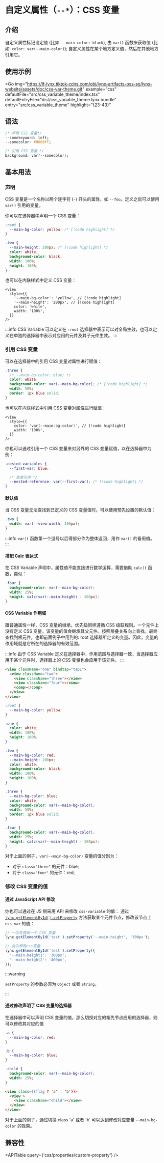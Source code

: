 
# 自定义属性（`--*`）：CSS 变量

## 介绍

自定义属性标记设定值 (比如: `--main-color: black`), 由 `var()` 函数来获取值 (比如: `color: var(--main-color)`); 自定义属性在某个地方定义值，然后在其他地方引用它。

## 使用示例

<Go
  img="https://lf-lynx.tiktok-cdns.com/obj/lynx-artifacts-oss-sg/lynx-website/assets/doc/css-var-theme.gif"
  example="css"
  defaultFile="src/css_variable_theme/index.tsx"
  defaultEntryFile="dist/css_variable_theme.lynx.bundle"
  entry="src/css_variable_theme"
  highlight="{23-43}"
></Go>

## 语法

```css
/* 声明 CSS 变量*/
--somekeyword: left;
--somecolor: #0000ff;

/* 引用 CSS 变量 */
background: var(--somecolor);
```

## 基本用法

### 声明

CSS 变量是一个名称以两个连字符 (`-`) 开头的属性，如 `--foo`。定义之后可以使用 `var()` 引用的变量。

你可以在选择器中声明一个 CSS 变量：

```css
:root {
  --main-bg-color: yellow; /* [!code highlight] */
}

.two {
  --main-height: 200px; /* [!code highlight] */
  color: white;
  background-color: black;
  width: 100%;
  height: 100%;
}
```

也可以在内联样式中定义 CSS 变量：

```tsx
<view
  style={{
    '--main-bg-color': 'yellow', // [!code highlight]
    '--main-height': '200px', // [!code highlight]
    color: 'white',
    width: '100%',
  }}
/>
```

:::info
CSS Variable 可以定义在 `:root` 选择器中表示可以对全局生效，也可以定义在单独的选择器中表示对应用的元件及其子元件生效。
:::

### 引用 CSS 变量

可以在选择器中的引用 CSS 变量对属性进行赋值：

```css
.three {
  /* --main-bg-color: blue; */
  color: white;
  background-color: var(--main-bg-color); /* [!code highlight] */
  width: 50%;
  border: 1px blue solid;
}
```

也可以在内联样式中引用 CSS 变量对属性进行赋值：

```tsx
<view
  style={{
    color: 'var(--main-bg-color)', // [!code highlight]
    width: '100%',
  }}
/>
```

你也可以通过引用一个 CSS 变量来对另外的 CSS 变量赋值，以在选择器中为例：

```css
.nested-variables {
  --first-var: blue;

  /* 嵌套引用 */
  --nested-reference: var(--first-var); /* [!code highlight] */
}
```

#### 默认值

当 CSS 变量无法查找到已定义的 CSS 变量值时，可以使用预先设置的默认值：

```css
.two {
  width: var(--view-width, 100px);
}
```

:::info
`var()` 函数第一个逗号以后得部分作为整体返回，用作 `var()` 的备用值。
:::

#### 搭配 Calc 表达式

在 CSS Variable 声明中，属性值不能直接进行数学运算，需要借助 `calc()` 函数，类似：

```css
.four {
  background-color: var(--main-bg-color);
  width: 25%;
  height: calc(var(--main-height) - 100px);
}
```

#### CSS Variable 作用域

跟普通属性一样，CSS 变量的继承，优先级同样遵循 CSS 级联规则。一个元件上没有定义 CSS 变量，该变量的值会继承其父元件。按照层叠关系向上查找。最终查找到根元件，也即前面例子中用到的: root 选择器所定义的变量。因此，变量的作用域就是它所在的选择器的有效范围。

:::info
由于 CSS Variable 定义在选择器中，作用范围与选择器一致，当选择器应用于某个元件时，选择器上的 CSS 变量也会应用于该元件。
:::

```html
<view className="one" bindtap="tap1">
  <view className="two">
    <view className="three"></view>
    <view className="four"></view>
    <comp></comp>
  </view>
</view>
```

```css
:root {
  --main-bg-color: yellow;
}

.one {
  color: white;
  width: 100%;
  height: 100%;
}

.two {
  --main-bg-color: red;
  --main-height: 200px;
  color: white;
  background-color: black;
  width: 100%;
  height: 100%;
}

.three {
  --main-bg-color: blue;
  color: white;
  background-color: var(--main-bg-color);
  width: 50%;
  border: 1px blue solid;
}

.four {
  background-color: var(--main-bg-color);
  width: 25%;
  height: calc(var(--main-height) - 100px);
}
```

对于上面的例子，`var(--main-bg-color)` 变量的值分别为：

- 对于 `class="three"` 的元件：blue;
- 对于 `class="four"` 的元件：red;

### 修改 CSS 变量的值

#### 通过 JavaScript API 修改

你也可以通过在 JS 侧采用 API 来修改 `css-variable` 的值：
通过 [`lynx.getElementById().setProperty`](/api/lynx-api/lynx/lynx-get-element-by-id) 方法获取某个元件节点，修改该节点上 `css-var` 的值：

```javascript
// 一次性修改一个 CSS 变量
lynx.getElementById('test').setProperty('--main-height', '300px');

// 批次修改css变量
lynx.getElementById('test').setProperty({
  '--main-height1': '300px',
  '--main-height2': '400px',
});
```

:::warning

`setProperty` 的参数必须为 `Object` 或者 `String`。

:::

#### 通过修改声明了 CSS 变量的选择器

在选择器中可以声明 CSS 变量的值，那么切换对应的祖先节点应用的选择器，则可以修改其对应的值

```css
.a {
  --main-bg-color: red;
}

.b {
  --main-bg-color: blue;
}

.child {
  background-color: var(--main-bg-color);
  width: 25%;
}
```

```html
<view class={{flag ? 'a' : 'b'}}>
  <view >
    <view className="child"></view>
  </view>
</view>
```

对于上面的例子，通过切换 class 'a' 或者 'b' 可以达到修改对应变量 `--main-bg-color` 的效果。

## 兼容性


<APITable query={'css/properties/custom-property'} />
